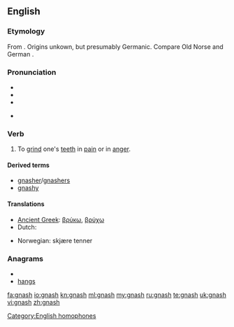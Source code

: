 {{was wotd|2007|March|18}}
==English==

===Etymology===
From {{etyl|enm|en}} {{term|gnasten|lang=enm}}.  Origins unkown, but presumably Germanic.  Compare Old Norse {{term|gnastan|lang=non}} and German {{term|knirschen|lang=de}}.

===Pronunciation===
* {{IPA|/næʃ/}}
* {{audio|en-us-gnash.ogg|Audio (US)}}
* {{rhymes|æʃ}}

* {{homophones|Nash}}

===Verb===
{{en-verb|gnash|es}}

# To [[grind]] one's [[teeth]] in [[pain]] or in [[anger]].

====Derived terms====
*[[gnasher]]/[[gnashers]]
*[[gnashy]]

====Translations====
{{trans-top|to grind one's teeth in pain or in anger}}
* [[Ancient Greek]]: [[βρύκω]], [[βρύχω]]
* Dutch: {{t|nl|tandenknarsen}}
{{trans-mid}}
* Norwegian: skjære tenner
{{trans-bottom}}

===Anagrams===
* {{alphagram|aghns}}
* [[hangs#English|hangs]]

[[Category:English homophones]]

[[fa:gnash]]
[[io:gnash]]
[[kn:gnash]]
[[ml:gnash]]
[[my:gnash]]
[[ru:gnash]]
[[te:gnash]]
[[uk:gnash]]
[[vi:gnash]]
[[zh:gnash]]
